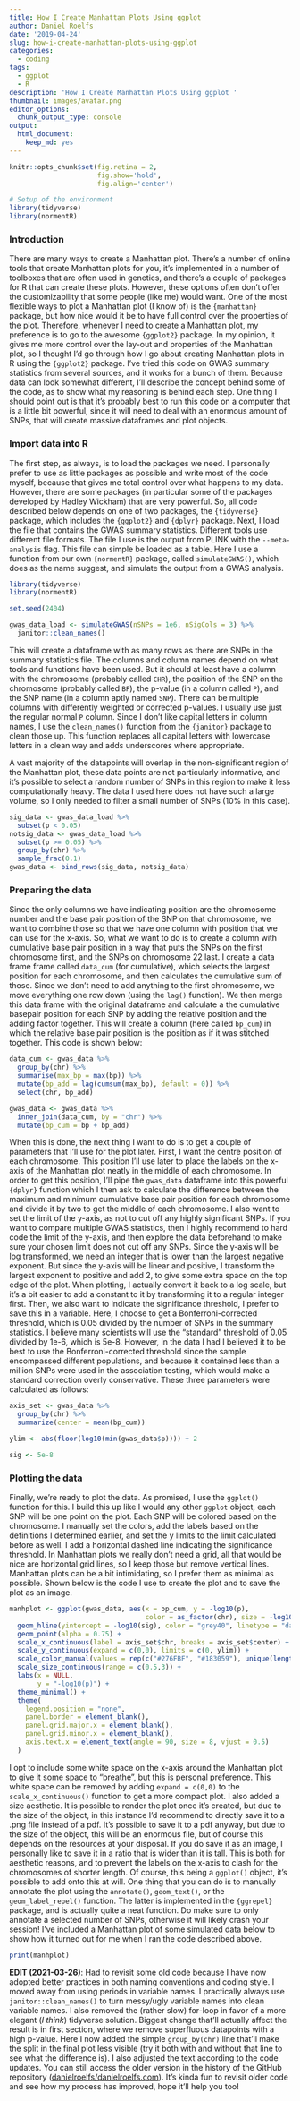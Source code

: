 ```yaml
---
title: How I Create Manhattan Plots Using ggplot
author: Daniel Roelfs
date: '2019-04-24'
slug: how-i-create-manhattan-plots-using-ggplot
categories:
  - coding
tags:
  - ggplot
  - R
description: 'How I Create Manhattan Plots Using ggplot '
thumbnail: images/avatar.png
editor_options:
  chunk_output_type: console
output:
  html_document:
    keep_md: yes
---
```


```r
knitr::opts_chunk$set(fig.retina = 2,
                      fig.show='hold', 
                      fig.align='center')
```

```r
# Setup of the environment
library(tidyverse)
library(normentR)
```

### Introduction
There are many ways to create a Manhattan plot. There's a number of online tools that create Manhattan plots for you, it's implemented in a number of toolboxes that are often used in genetics, and there's a couple of packages for R that can create these plots. However, these options often don't offer the customizability that some people (like me) would want. One of the most flexible ways to plot a Manhattan plot (I know of) is the `{manhattan}` package, but how nice would it be to have full control over the properties of the plot. Therefore, whenever I need to create a Manhattan plot, my preference is to go to the awesome `{ggplot2}` package. In my opinion, it gives me more control over the lay-out and properties of the Manhattan plot, so I thought I'd go through how I go about creating Manhattan plots in R using the `{ggplot2}` package. I've tried this code on GWAS summary statistics from several sources, and it works for a bunch of them. Because data can look somewhat different, I'll describe the concept behind some of the code, as to show what my reasoning is behind each step. One thing I should point out is that it's probably best to run this code on a computer that is a little bit powerful, since it will need to deal with an enormous amount of SNPs, that will create massive dataframes and plot objects.

### Import data into R
The first step, as always, is to load the packages we need. I personally prefer to use as little packages as possible and write most of the code myself, because that gives me total control over what happens to my data. However, there are some packages (in particular some of the packages developed by Hadley Wickham) that are very powerful. So, all code described below depends on one of two packages, the `{tidyverse}` package, which includes the `{ggplot2}` and `{dplyr}` package. Next, I load the file that contains the GWAS summary statistics. Different tools use different file formats. The file I use is the output from PLINK with the `--meta-analysis` flag. This file can simple be loaded as a table. Here I use a function from our own `{normentR}` package, called `simulateGWAS()`, which does as the name suggest, and simulate the output from a GWAS analysis.

```r
library(tidyverse)
library(normentR)
```


```r
set.seed(2404)

gwas_data_load <- simulateGWAS(nSNPs = 1e6, nSigCols = 3) %>% 
  janitor::clean_names()
```

This will create a dataframe with as many rows as there are SNPs in the summary statistics file. The columns and column names depend on what tools and functions have been used. But it should at least have a column with the chromosome (probably called `CHR`), the position of the SNP on the chromosome (probably called `BP`), the p-value (in a column called `P`), and the SNP name (in a column aptly named `SNP`). There can be multiple columns with differently weighted or corrected p-values. I usually use just the regular normal `P` column. Since I don't like capital letters in column names, I use the `clean_names()` function from the `{janitor}` package to clean those up. This function replaces all capital letters with lowercase letters in a clean way and adds underscores where appropriate. 

A vast majority of the datapoints will overlap in the non-significant region of the Manhattan plot, these data points are not particularly informative, and it's possible to select a random number of SNPs in this region to make it less computationally heavy. The data I used here does not have such a large volume, so I only needed to filter a small number of SNPs (10% in this case).

```r
sig_data <- gwas_data_load %>% 
  subset(p < 0.05)
notsig_data <- gwas_data_load %>% 
  subset(p >= 0.05) %>%
  group_by(chr) %>% 
  sample_frac(0.1)
gwas_data <- bind_rows(sig_data, notsig_data)
```

### Preparing the data
Since the only columns we have indicating position are the chromosome number and the base pair position of the SNP on that chromosome, we want to combine those so that we have one column with position that we can use for the x-axis. So, what we want to do is to create a column with cumulative base pair position in a way that puts the SNPs on the first chromosome first, and the SNPs on chromosome 22 last. I create a data frame frame called `data_cum` (for cumulative), which selects the largest position for each chromosome, and then calculates the cumulative sum of those. Since we don't need to add anything to the first chromosome, we move everything one row down (using the `lag()` function). We then merge this data frame with the original dataframe and calculate a the cumulative basepair position for each SNP by adding the relative position and the adding factor together. This will create a column (here called `bp_cum`) in which the relative base pair position is the position as if it was stitched together. This code is shown below:

```r
data_cum <- gwas_data %>% 
  group_by(chr) %>% 
  summarise(max_bp = max(bp)) %>% 
  mutate(bp_add = lag(cumsum(max_bp), default = 0)) %>% 
  select(chr, bp_add)

gwas_data <- gwas_data %>% 
  inner_join(data_cum, by = "chr") %>% 
  mutate(bp_cum = bp + bp_add)
```

When this is done, the next thing I want to do is to get a couple of parameters that I'll use for the plot later. First, I want the centre position of each chromosome. This position I'll use later to place the labels on the x-axis of the Manhattan plot neatly in the middle of each chromosome. In order to get this position, I'll pipe the `gwas_data` dataframe into this powerful `{dplyr}` function which I then ask to calculate the difference between the maximum and minimum cumulative base pair position for each chromosome and divide it by two to get the middle of each chromosome. I also want to set the limit of the y-axis, as not to cut off any highly significant SNPs. If you want to compare multiple GWAS statistics, then I highly recommend to hard code the limit of the y-axis, and then explore the data beforehand to make sure your chosen limit does not cut off any SNPs. Since the y-axis will be log transformed, we need an integer that is lower than the largest negative exponent. But since the y-axis will be linear and positive, I transform the largest exponent to positive and add 2, to give some extra space on the top edge of the plot. When plotting, I actually convert it back to a log scale, but it's a bit easier to add a constant to it by transforming it to a regular integer first. Then, we also want to indicate the significance threshold, I prefer to save this in a variable. Here, I choose to get a Bonferroni-corrected threshold, which is 0.05 divided by the number of SNPs in the summary statistics. I believe many scientists will use the "standard" threshold of 0.05 divided by 1e-6, which is 5e-8. However, in the data I had I believed it to be best to use the Bonferroni-corrected threshold since the sample encompassed different populations, and because it contained less than a million SNPs were used in the association testing, which would make a standard correction overly conservative. These three parameters were calculated as follows:

```r
axis_set <- gwas_data %>% 
  group_by(chr) %>% 
  summarize(center = mean(bp_cum))

ylim <- abs(floor(log10(min(gwas_data$p)))) + 2 

sig <- 5e-8
```

### Plotting the data
Finally, we're ready to plot the data. As promised, I use the `ggplot()` function for this. I build this up like I would any other `ggplot` object, each SNP will be one point on the plot. Each SNP will be colored based on the chromosome. I manually set the colors, add the labels based on the definitions I determined earlier, and set the y limits to the limit calculated before as well. I add a horizontal dashed line indicating the significance threshold. In Manhattan plots we really don't need a grid, all that would be nice are horizontal grid lines, so I keep those but remove vertical lines. Manhattan plots can be a bit intimidating, so I prefer them as minimal as possible. Shown below is the code I use to create the plot and to save the plot as an image.

```r
manhplot <- ggplot(gwas_data, aes(x = bp_cum, y = -log10(p), 
                                  color = as_factor(chr), size = -log10(p))) +
  geom_hline(yintercept = -log10(sig), color = "grey40", linetype = "dashed") + 
  geom_point(alpha = 0.75) +
  scale_x_continuous(label = axis_set$chr, breaks = axis_set$center) +
  scale_y_continuous(expand = c(0,0), limits = c(0, ylim)) +
  scale_color_manual(values = rep(c("#276FBF", "#183059"), unique(length(axis_set$chr)))) +
  scale_size_continuous(range = c(0.5,3)) +
  labs(x = NULL, 
       y = "-log10(p)") + 
  theme_minimal() +
  theme( 
    legend.position = "none",
    panel.border = element_blank(),
    panel.grid.major.x = element_blank(),
    panel.grid.minor.x = element_blank(),
    axis.text.x = element_text(angle = 90, size = 8, vjust = 0.5)
  )
```

I opt to include some white space on the x-axis around the Manhattan plot to give it some space to "breathe", but this is personal preference. This white space can be removed by adding `expand = c(0,0)` to the `scale_x_continuous()` function to get a more compact plot. I also added a size aesthetic. It is possible to render the plot once it's created, but due to the size of the object, in this instance I'd recommend to directly save it to a .png file instead of a pdf. It's possible to save it to a pdf anyway, but due to the size of the object, this will be an enormous file, but of course this depends on the resources at your disposal. If you do save it as an image, I personally like to save it in a ratio that is wider than it is tall. This is both for aesthetic reasons, and to prevent the labels on the x-axis to clash for the chromosomes of shorter length. Of course, this being a `ggplot()` object, it's possible to add onto this at will. One thing that you can do is to manually annotate the plot using the `annotate()`, `geom_text()`, or the `geom_label_repel()` function. The latter is implemented in the `{ggrepel}` package, and is actually quite a neat function. Do make sure to only annotate a selected number of SNPs, otherwise it will likely crash your session! I've included a Manhattan plot of some simulated data below to show how it turned out for me when I ran the code described above.

```r
print(manhplot)
```

**EDIT (2021-03-26)**: Had to revisit some old code because I have now adopted better practices in both naming conventions and coding style. I moved away from using periods in variable names. I practically always use `janitor::clean_names()` to turn messy/ugly variable names into clean variable names. I also removed the (rather slow) for-loop in favor of a more elegant (_I think_) tidyverse solution. Biggest change that'll actually affect the result is in first section, where we remove superfluous datapoints with a high p-value. Here I now added the simple `group_by(chr)` line that'll make the split in the final plot less visible (try it both with and without that line to see what the difference is). I also adjusted the text according to the code updates. You can still access the older version in the history of the GitHub repository ([danielroelfs/danielroelfs.com](https://www.github.com/danielroelfs/danielroelfs.com)). It's kinda fun to revisit older code and see how my process has improved, hope it'll help you too!
